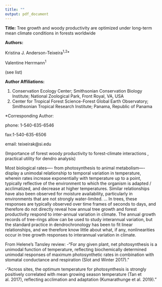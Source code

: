 ```yaml
---
title: ""
output: pdf_document
---
```

**Title:** Tree growth and woody productivity are optimized under long-term mean climate conditions in forests worldwide

**Authors:** 

Kristina J. Anderson-Teixeira^1,2^*

Valentine Herrmann^1^

(see list)


**Author Affiliations:**

1. Conservation Ecology Center; Smithsonian Conservation Biology Institute; National Zoological Park, Front Royal, VA, USA
2. Center for Tropical Forest Science-Forest Global Earth Observatory; Smithsonian Tropical Research Institute; Panama, Republic of Panama


*Corresponding Author:

phone: 1-540-635-6546 

fax:1-540-635-6506

email: teixeirak@si.edu


\newpage

(Importance of forest woody productivity to forest-climate interactions , practical utility for dendro analysis)

Most biological rates—- from photosynthesis to animal metabolism—-display a unimodal relationship to temporal variation in temperature, wherein rates increase exponentially with temperature up to a point, typically reflective of the environment to which the organism is adapted / acclimatized, and decrease at higher temperatures. Similar relationships have also been observed for moisture availability, particularly in environments that are not strongly water-limited. ... In trees, these responses are typically observed over time frames of seconds to days, and therefore do not directly reveal how annual tree growth and forest productivity respond to inter-annual variation in climate. The annual growth records of tree-rings allow can be used to study interannual variation, but the standard practice in dendrochronology has been to fit linear relationships, and we therefore know little about what, if any, nonlinearities occur in tree growth responses to interannual variation in climate.


From Helene's Tansley review: 
-"For any given plant, net photosynthesis is a unimodal function of temperature, reflecting biochemically determined unimodal responses of maximum photosynthetic rates in combination with stomatal conductance and respiration (Slot and Winter 2017).    "

-"Across sites, the optimum temperature for photosynthesis is strongly positively correlated with mean growing season temperature (Tan et al. 2017), reflecting acclimation and adaptation (Kumarathunge et al. 2019). "
